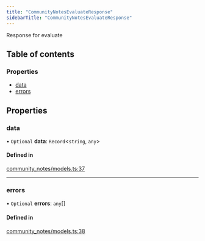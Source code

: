 ```yaml
---
title: "CommunityNotesEvaluateResponse"
sidebarTitle: "CommunityNotesEvaluateResponse"
---
```


Response for evaluate

## Table of contents

### Properties

- [data](/xdks/typescript/reference/interfaces/CommunityNotesEvaluateResponse#data)
- [errors](/xdks/typescript/reference/interfaces/CommunityNotesEvaluateResponse#errors)

## Properties

### data

• `Optional` **data**: `Record`\<`string`, `any`\>

#### Defined in

[community_notes/models.ts:37](https://github.com/xdevplatform/xdk/blob/298ca9350d035e40e7c8ee0753c50052819a41e2/xdk/typescript/src/community_notes/models.ts#L37)

___

### errors

• `Optional` **errors**: `any`[]

#### Defined in

[community_notes/models.ts:38](https://github.com/xdevplatform/xdk/blob/298ca9350d035e40e7c8ee0753c50052819a41e2/xdk/typescript/src/community_notes/models.ts#L38)
